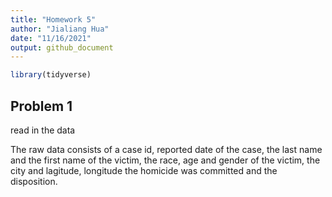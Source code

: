 ```yaml
---
title: "Homework 5"
author: "Jialiang Hua"
date: "11/16/2021"
output: github_document
---
```


```r
library(tidyverse)

```

## Problem 1

read in the data

The raw data consists of a case id, reported date of the case, the last name and the first name of the victim, the race, age and gender of the victim, the city and lagitude, longitude the homicide was committed and the disposition.

